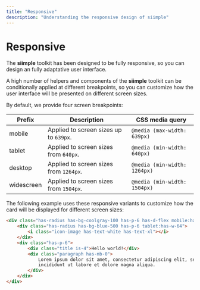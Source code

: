 ```yaml
---
title: "Responsive"
description: "Understanding the responsive design of siimple"
---
```


# Responsive

The **siimple** toolkit has been designed to be fully responsive, so you can design an fully adaptative user interface.

A high number of helpers and components of the **siimple** toolkit can be conditionally applied at different breakpoints, so you can customize how the user interface will be presented on different screen sizes.

By default, we provide four screen breakpoints:

| Prefix | Description | CSS media query |
|--------|-------------|-----------------|
| mobile | Applied to screen sizes up to `639px`. | `@media (max-width: 639px)` |
| tablet | Applied to screen sizes from `640px`. | `@media (min-width: 640px)` |
| desktop | Applied to screen sizes from `1264px`. | `@media (min-width: 1264px)` |
| widescreen | Applied to screen sizes from `1504px`. | `@media (min-width: 1504px)` |


The following example uses these responsive variants to customize how the card will be displayed for different screen sizes:

```html live=true bg=blue-200
<div class="has-radius has-bg-coolgray-100 has-p-6 has-d-flex mobile:has-flex-column">
    <div class="has-radius has-bg-blue-500 has-p-6 tablet:has-w-64">
        <i class="icon-image has-text-white has-text-xl"></i>
    </div>
    <div class="has-p-6">
        <div class="title is-4">Hello world!</div>
        <div class="paragraph has-mb-0">
            Lorem ipsum dolor sit amet, consectetur adipiscing elit, sed do eiusmod tempor 
            incididunt ut labore et dolore magna aliqua.
        </div>
    </div>
</div>
``` 
